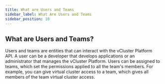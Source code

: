 ```yaml
---
title: What are Users and Teams
sidebar_label: What Are Users and Teams
sidebar_position: 10
---
```


## What are Users and Teams?

Users and teams are entities that can interact with the vCluster Platform API. A user can
be a developer that develops applications or an administrator that manages the
vCluster Platform. Users can be assigned to teams, which set the permissions applied
to all the team's members. For example, you can give virtual cluster access to a team, which
gives all members of the team virtual cluster access.
